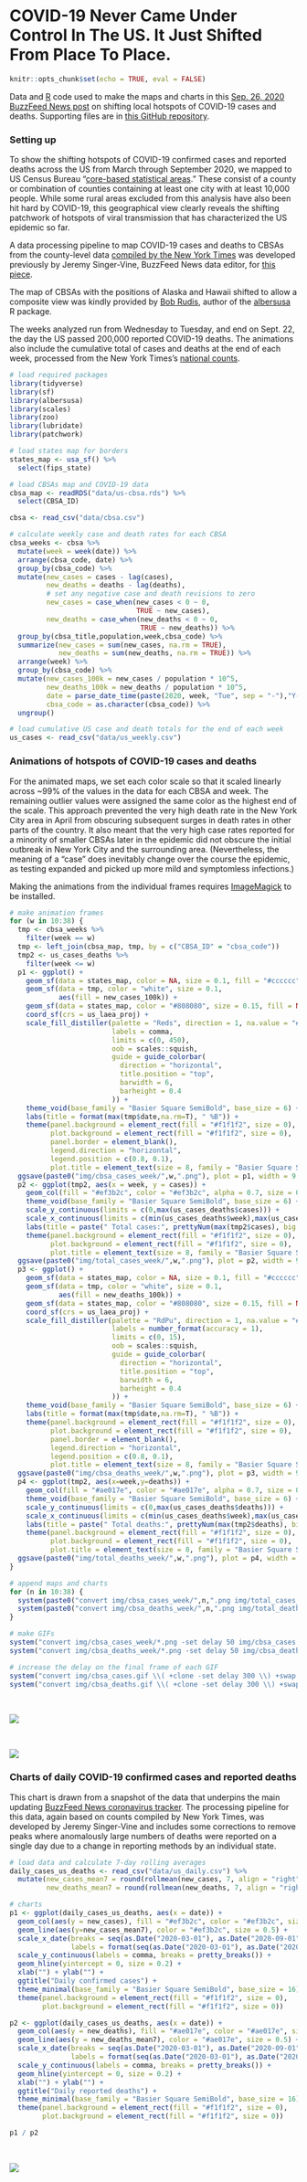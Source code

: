# COVID-19 Never Came Under Control In The US. It Just Shifted From Place To Place. 

```r
knitr::opts_chunk$set(echo = TRUE, eval = FALSE)
```

Data and [R](https://www.r-project.org/) code used to make the maps and charts in this [Sep. 26, 2020 BuzzFeed News post](https://www.buzzfeednews.com/article/peteraldhous/us-coronavirus-patchwork-pandemic-maps) on shifting local hotspots of COVID-19 cases and deaths. Supporting files are in [this GitHub repository](https://github.com/BuzzFeedNews/2020-09-patchwork-pandemic).

### Setting up 

To show the shifting hotspots of COVID-19 confirmed cases and reported deaths across the US from March through September 2020, we mapped to US Census Bureau “[core-based statistical areas](https://www.census.gov/topics/housing/housing-patterns/about/core-based-statistical-areas.html).” These consist of a county or combination of counties containing at least one city with at least 10,000 people. While some rural areas excluded from this analysis have also been hit hard by COVID-19, this geographical view clearly reveals the shifting patchwork of hotspots of viral transmission that has characterized the US epidemic so far. 

A data processing pipeline to map COVID-19 cases and deaths to CBSAs from the county-level data [compiled by the New York Times](https://github.com/nytimes/covid-19-data) was developed previously by Jeremy Singer-Vine, BuzzFeed News data editor, for [this piece](https://www.buzzfeednews.com/article/peteraldhous/coronavirus-maps-charts-us-cities-deaths).

The map of CBSAs with the positions of Alaska and Hawaii shifted to allow a composite view was kindly provided by [Bob Rudis](https://rud.is/b/about/), author of the [albersusa](https://github.com/hrbrmstr/albersusa) R package.

The weeks analyzed run from Wednesday to Tuesday, and end on Sept. 22, the day the US passed 200,000 reported COVID-19 deaths. The animations also include the cumulative total of cases and deaths at the end of each week, processed from the New York Times's [national counts](https://github.com/nytimes/covid-19-data/blob/master/us.csv).

```r
# load required packages
library(tidyverse)
library(sf)
library(albersusa)
library(scales)
library(zoo)
library(lubridate)
library(patchwork)

# load states map for borders
states_map <- usa_sf() %>%
  select(fips_state)

# load CBSAs map and COVID-19 data
cbsa_map <- readRDS("data/us-cbsa.rds") %>%
  select(CBSA_ID)

cbsa <- read_csv("data/cbsa.csv")

# calculate weekly case and death rates for each CBSA
cbsa_weeks <- cbsa %>%
  mutate(week = week(date)) %>%
  arrange(cbsa_code, date) %>%
  group_by(cbsa_code) %>%
  mutate(new_cases = cases - lag(cases),
         new_deaths = deaths - lag(deaths),
         # set any negative case and death revisions to zero
         new_cases = case_when(new_cases < 0 ~ 0,
                               TRUE ~ new_cases),
         new_deaths = case_when(new_deaths < 0 ~ 0,
                                TRUE ~ new_deaths)) %>%
  group_by(cbsa_title,population,week,cbsa_code) %>%
  summarize(new_cases = sum(new_cases, na.rm = TRUE),
            new_deaths = sum(new_deaths, na.rm = TRUE)) %>%
  arrange(week) %>%
  group_by(cbsa_code) %>%
  mutate(new_cases_100k = new_cases / population * 10^5,
         new_deaths_100k = new_deaths / population * 10^5,
         date = parse_date_time(paste(2020, week, "Tue", sep = "-"),"Y-W-a"),
         cbsa_code = as.character(cbsa_code)) %>%
  ungroup()

# load cumulative US case and death totals for the end of each week
us_cases <- read_csv("data/us_weekly.csv")
```

### Animations of hotspots of COVID-19 cases and deaths

For the animated maps, we set each color scale so that it scaled linearly across ~99% of the values in the data for each CBSA and week. The remaining outlier values were assigned the same color as the highest end of the scale. This approach prevented the very high death rate in the New York City area in April from obscuring subsequent surges in death rates in other parts of the country. It also meant that the very high case rates reported for a minority of smaller CBSAs later in the epidemic did not obscure the initial outbreak in New York City and the surrounding area. (Nevertheless, the meaning of a "case" does inevitably change over the course the epidemic, as testing expanded and picked up more mild and symptomless infections.)

Making the animations from the individual frames requires [ImageMagick](https://imagemagick.org/index.php) to be installed.

```r
# make animation frames
for (w in 10:38) {
  tmp <- cbsa_weeks %>%
    filter(week == w)
  tmp <- left_join(cbsa_map, tmp, by = c("CBSA_ID" = "cbsa_code"))
  tmp2 <- us_cases_deaths %>%
    filter(week <= w)
  p1 <- ggplot() +
    geom_sf(data = states_map, color = NA, size = 0.1, fill = "#cccccc") +
    geom_sf(data = tmp, color = "white", size = 0.1, 
            aes(fill = new_cases_100k)) +
    geom_sf(data = states_map, color = "#808080", size = 0.15, fill = NA) +
    coord_sf(crs = us_laea_proj) +
    scale_fill_distiller(palette = "Reds", direction = 1, na.value = "#fee5d9", name = "Weekly cases per 100,000 people",
                         labels = comma,
                         limits = c(0, 450),
                         oob = scales::squish,
                         guide = guide_colorbar(
                           direction = "horizontal",
                           title.position = "top",
                           barwidth = 6,
                           barheight = 0.4
                         )) +
    theme_void(base_family = "Basier Square SemiBold", base_size = 6) +
    labs(title = format(max(tmp$date,na.rm=T), " %B")) +
    theme(panel.background = element_rect(fill = "#f1f1f2", size = 0),
          plot.background = element_rect(fill = "#f1f1f2", size = 0),
          panel.border = element_blank(),
          legend.direction = "horizontal",
          legend.position = c(0.8, 0.1),
          plot.title = element_text(size = 8, family = "Basier Square SemiBold"))
  ggsave(paste0("img/cbsa_cases_week/",w,".png"), plot = p1, width = 9.5, height = 7, units = "cm")
  p2 <- ggplot(tmp2, aes(x = week, y = cases)) + 
    geom_col(fill = "#ef3b2c", color = "#ef3b2c", alpha = 0.7, size = 0) + 
    theme_void(base_family = "Basier Square SemiBold", base_size = 6) +
    scale_y_continuous(limits = c(0,max(us_cases_deaths$cases))) +
    scale_x_continuous(limits = c(min(us_cases_deaths$week),max(us_cases_deaths$week))) +
    labs(title = paste(" Total cases:", prettyNum(max(tmp2$cases), big.mark = ","))) +
    theme(panel.background = element_rect(fill = "#f1f1f2", size = 0),
          plot.background = element_rect(fill = "#f1f1f2", size = 0),
          plot.title = element_text(size = 8, family = "Basier Square SemiBold"))
  ggsave(paste0("img/total_cases_week/",w,".png"), plot = p2, width = 9.5, height = 2.5, units = "cm")
  p3 <- ggplot() +
    geom_sf(data = states_map, color = NA, size = 0.1, fill = "#cccccc") +
    geom_sf(data = tmp, color = "white", size = 0.1, 
            aes(fill = new_deaths_100k)) +
    geom_sf(data = states_map, color = "#808080", size = 0.15, fill = NA) +
    coord_sf(crs = us_laea_proj) +
    scale_fill_distiller(palette = "RdPu", direction = 1, na.value = "#feebe2", name = "Weekly deaths per 100,000 people",
                         labels = number_format(accuracy = 1),
                         limits = c(0, 15),
                         oob = scales::squish,
                         guide = guide_colorbar(
                           direction = "horizontal",
                           title.position = "top",
                           barwidth = 6,
                           barheight = 0.4
                         )) +
    theme_void(base_family = "Basier Square SemiBold", base_size = 6) +
    labs(title = format(max(tmp$date,na.rm=T), " %B")) +
    theme(panel.background = element_rect(fill = "#f1f1f2", size = 0),
          plot.background = element_rect(fill = "#f1f1f2", size = 0),
          panel.border = element_blank(),
          legend.direction = "horizontal",
          legend.position = c(0.8, 0.1),
          plot.title = element_text(size = 8, family = "Basier Square SemiBold"))
  ggsave(paste0("img/cbsa_deaths_week/",w,".png"), plot = p3, width = 9.5, height = 7, units = "cm")
  p4 <- ggplot(tmp2, aes(x=week,y=deaths)) + 
    geom_col(fill = "#ae017e", color = "#ae017e", alpha = 0.7, size = 0) + 
    theme_void(base_family = "Basier Square SemiBold", base_size = 6) +
    scale_y_continuous(limits = c(0,max(us_cases_deaths$deaths))) +
    scale_x_continuous(limits = c(min(us_cases_deaths$week),max(us_cases_deaths$week))) +
    labs(title = paste(" Total deaths:", prettyNum(max(tmp2$deaths), big.mark = ","))) +
    theme(panel.background = element_rect(fill = "#f1f1f2", size = 0),
          plot.background = element_rect(fill = "#f1f1f2", size = 0),
          plot.title = element_text(size = 8, family = "Basier Square SemiBold"))
  ggsave(paste0("img/total_deaths_week/",w,".png"), plot = p4, width = 9.5, height = 2.5, units = "cm")
}

# append maps and charts
for (n in 10:38) {
  system(paste0("convert img/cbsa_cases_week/",n,".png img/total_cases_week/",n,".png -append img/cbsa_cases_week/",n,".png"))
  system(paste0("convert img/cbsa_deaths_week/",n,".png img/total_deaths_week/",n,".png -append img/cbsa_deaths_week/",n,".png"))
}

# make GIFs
system("convert img/cbsa_cases_week/*.png -set delay 50 img/cbsa_cases.gif")
system("convert img/cbsa_deaths_week/*.png -set delay 50 img/cbsa_deaths.gif")

# increase the delay on the final frame of each GIF
system("convert img/cbsa_cases.gif \\( +clone -set delay 300 \\) +swap +delete img/cbsa_cases.gif")
system("convert img/cbsa_deaths.gif \\( +clone -set delay 300 \\) +swap +delete img/cbsa_deaths.gif")
```

<br>

<img src = "img/cbsa_cases.gif">

<br>

<img src = "img/cbsa_deaths.gif">

### Charts of daily COVID-19 confirmed cases and reported deaths

This chart is drawn from a snapshot of the data that underpins the main updating [BuzzFeed News coronavirus tracker](https://www.buzzfeednews.com/article/peteraldhous/coronavirus-deaths-cases-world-us-maps-charts). The processing pipeline for this data, again based on counts compiled by New York Times, was developed by Jeremy Singer-Vine and includes some corrections to remove peaks where anomalously large numbers of deaths were reported on a single day due to a change in reporting methods by an individual state.

```r
# load data and calculate 7-day rolling averages
daily_cases_us_deaths <- read_csv("data/us_daily.csv") %>%
  mutate(new_cases_mean7 = round(rollmean(new_cases, 7, align = "right", fill = NA)),
         new_deaths_mean7 = round(rollmean(new_deaths, 7, align = "right", fill = NA)))

# charts
p1 <- ggplot(daily_cases_us_deaths, aes(x = date)) +
  geom_col(aes(y = new_cases), fill = "#ef3b2c", color = "#ef3b2c", size = 0, width = 1, alpha = 0.3) +
  geom_line(aes(y=new_cases_mean7), color = "#ef3b2c", size = 0.5) +
  scale_x_date(breaks = seq(as.Date("2020-03-01"), as.Date("2020-09-01"), by = "month"),
               labels = format(seq(as.Date("2020-03-01"), as.Date("2020-09-01"), by = "month"), "%b %e")) +
  scale_y_continuous(labels = comma, breaks = pretty_breaks()) + 
  geom_hline(yintercept = 0, size = 0.2) +
  xlab("") + ylab("") +
  ggtitle("Daily confirmed cases") + 
  theme_minimal(base_family = "Basier Square SemiBold", base_size = 16) +
  theme(panel.background = element_rect(fill = "#f1f1f2", size = 0),
        plot.background = element_rect(fill = "#f1f1f2", size = 0)) 

p2 <- ggplot(daily_cases_us_deaths, aes(x = date)) +
  geom_col(aes(y = new_deaths), fill = "#ae017e", color = "#ae017e", size = 0, width = 1, alpha = 0.3) +
  geom_line(aes(y = new_deaths_mean7), color = "#ae017e", size = 0.5) +
  scale_x_date(breaks = seq(as.Date("2020-03-01"), as.Date("2020-09-01"), by = "month"),
               labels = format(seq(as.Date("2020-03-01"), as.Date("2020-09-01"), by = "month"), "%b %e")) +
  scale_y_continuous(labels = comma, breaks = pretty_breaks()) + 
  geom_hline(yintercept = 0, size = 0.2) +
  xlab("") + ylab("") +
  ggtitle("Daily reported deaths") + 
  theme_minimal(base_family = "Basier Square SemiBold", base_size = 16) +
  theme(panel.background = element_rect(fill = "#f1f1f2", size = 0),
        plot.background = element_rect(fill = "#f1f1f2", size = 0)) 

p1 / p2
```

<br>

<img src = "img/us_daily_cases_deaths.png">

